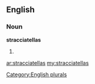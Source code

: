 ==English==

===Noun===
'''stracciatellas'''

# {{plural of|[[stracciatella]]}}

[[Category:English plurals]]

[[ar:stracciatellas]]
[[my:stracciatellas]]